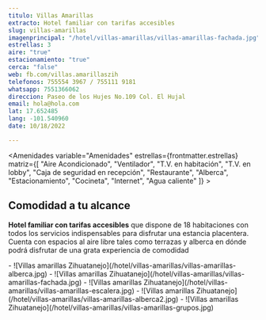 ```yaml
---
titulo: Villas Amarillas
extracto: Hotel familiar con tarifas accesibles
slug: villas-amarillas
imagenprincipal: "/hotel/villas-amarillas/villas-amarillas-fachada.jpg"
estrellas: 3
aire: "true"
estacionamiento: "true"
cerca: "false"
web: fb.com/villas.amarillaszih
telefonos: 755554 3967 / 755111 9181
whatsapp: 7551366062
direccion: Paseo de los Hujes No.109 Col. El Hujal
email: hola@hola.com
lat: 17.652485
lang: -101.540960
date: 10/18/2022

---
```


<Amenidades variable="Amenidades" estrellas={frontmatter.estrellas} matriz={[ "Aire Acondicionado", "Ventilador", "T.V. en habitación", "T.V. en lobby", "Caja de seguridad en recepción", "Restaurante", "Alberca", "Estacionamiento", "Cocineta", "Internet", "Agua caliente" ]} > 


## Comodidad a tu alcance

**Hotel familiar con tarifas accesibles** que dispone de 18 habitaciones con todos los servicios indispensables para disfrutar una estancia placentera. Cuenta con espacios al aire libre tales como terrazas y alberca en dónde podrá disfrutar de una grata experiencia de comodidad

</Amenidades>

<Galeria>
- ![Villas amarillas Zihuatanejo](/hotel/villas-amarillas/villas-amarillas-alberca.jpg)
- ![Villas amarillas Zihuatanejo](/hotel/villas-amarillas/villas-amarillas-fachada.jpg)
- ![Villas amarillas Zihuatanejo](/hotel/villas-amarillas/villas-amarillas-escalera.jpg)
- ![Villas amarillas Zihuatanejo](/hotel/villas-amarillas/villas-amarillas-alberca2.jpg)
- ![Villas amarillas Zihuatanejo](/hotel/villas-amarillas/villas-amarillas-grupos.jpg)

</Galeria>